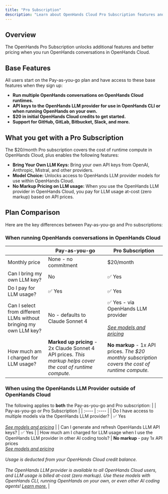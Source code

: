 ```yaml
---
title: "Pro Subscription"
description: "Learn about OpenHands Cloud Pro Subscription features and pricing."
---
```


## Overview

The OpenHands Pro Subscription unlocks additional features and better pricing when you run OpenHands conversations in
OpenHands Cloud.

## Base Features

All users start on the Pay-as-you-go plan and have access to these base features when they sign up:

* **Run multiple OpenHands conversations on OpenHands Cloud runtimes.**
* **API keys to the OpenHands LLM provider for use in OpenHands CLI or when running OpenHands on your own.**
* **$20 in initial OpenHands Cloud credits to get started.**
* **Support for GitHub, GitLab, Bitbucket, Slack, and more.**

## What you get with a Pro Subscription

The $20/month Pro subscription covers the cost of runtime compute in OpenHands Cloud, plus enables the following
features:

* **Bring Your Own LLM Keys:** Bring your own API keys from OpenAI, Anthropic, Mistral, and other providers.
* **Model Choice:** Unlocks access to OpenHands LLM provider models for use within OpenHands Cloud.
* **No Markup Pricing on LLM usage:** When you use the OpenHands LLM provider in OpenHands Cloud, you pay for
LLM usage at-cost (zero markup) based on API prices.

## Plan Comparison

Here are the key differences between Pay-as-you-go and Pro subscriptions:

### When running OpenHands conversations in OpenHands Cloud
|  | Pay-as-you-go | Pro Subscription |
| :---- | ----- | ----- |
| Monthly price | None \- no commitment | $20/month |
| Can I bring my own LLM key? | No | ✅ Yes |
| Do I pay for LLM usage? | ✅ Yes | ✅ Yes |
| Can I select from different LLMs without bringing my own LLM key? | No \- defaults to Claude Sonnet 4 | ✅ Yes \- via OpenHands LLM provider <br/><br/>[*See models and pricing*](/openhands/usage/llms/openhands-llms#pricing) |
| How much am I charged for LLM usage? | **Marked up pricing** \- 2x Claude Sonnet 4 API prices. *This markup helps cover the cost of runtime compute.* | **No markup** \- 1x API prices. *The $20 monthly subscription covers the cost of runtime compute.* |


### When using the OpenHands LLM Provider outside of OpenHands Cloud
The following applies to **both** the Pay-as-you-go and Pro subscription:
|  | Pay-as-you-go or Pro Subscription |
| :---- | :---- |
| Do I have access to multiple models via the OpenHands LLM provider? | ✅ Yes <br/><br/> [*See models and pricing*](/openhands/usage/llms/openhands-llms#pricing) |
| Can I generate and refresh OpenHands LLM API keys? | ✅ Yes |
| How much am I charged for LLM usage when I use the OpenHands LLM provider in other AI coding tools?  | **No markup** \- pay 1x API prices <br/> [*See models and pricing*](/openhands/usage/llms/openhands-llms#pricing) <br/><br/> *Usage is deducted from your OpenHands Cloud credit balance.*  <br/><br/> *The OpenHands LLM provider is available to all OpenHands Cloud users, and LLM usage is billed at-cost (zero markup). Use these models with OpenHands CLI, running OpenHands on your own, or even other AI coding agents\! [Learn more.](https://www.all-hands.dev/blog/access-state-of-the-art-llm-models-at-cost-via-openhands-gui-and-cli)* |
